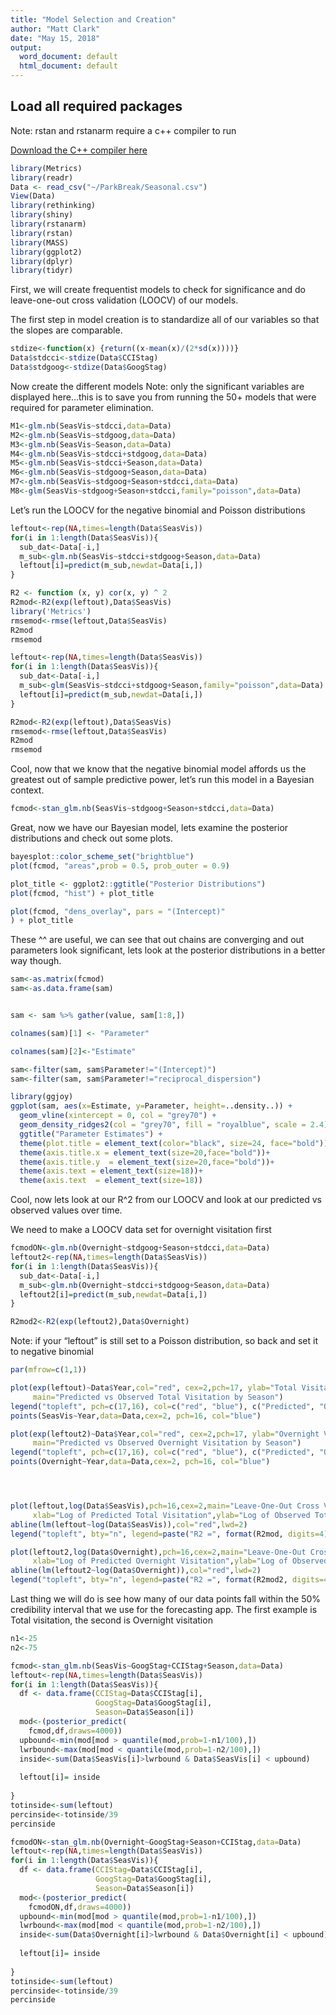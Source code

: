 ---
title: "Model Selection and Creation"
author: "Matt Clark"
date: "May 15, 2018"
output:
  word_document: default
  html_document: default
---
## Load all required packages

Note: rstan and rstanarm require a c++ compiler to run 

[Download the C++ compiler here](https://github.com/stan-dev/rstan/wiki/Installing-RStan-on-Windows)


```{r}
library(Metrics)
library(readr)
Data <- read_csv("~/ParkBreak/Seasonal.csv")
View(Data)
library(rethinking)
library(shiny)
library(rstanarm)
library(rstan)
library(MASS)
library(ggplot2)
library(dplyr)
library(tidyr)
```

First, we will create frequentist models to check for significance and do leave-one-out cross validation (LOOCV) of our models. 

The first step in model creation is to standardize all of our variables so that the slopes are comparable.

```{r}
stdize<-function(x) {return((x-mean(x)/(2*sd(x))))}
Data$stdcci<-stdize(Data$CCIStag)
Data$stdgoog<-stdize(Data$GoogStag)
```

Now create the different models
Note: only the significant variables are displayed here...this is to save you from running the 50+ models that were required for parameter elimination. 

```{r}
M1<-glm.nb(SeasVis~stdcci,data=Data)
M2<-glm.nb(SeasVis~stdgoog,data=Data)
M3<-glm.nb(SeasVis~Season,data=Data)
M4<-glm.nb(SeasVis~stdcci+stdgoog,data=Data)
M5<-glm.nb(SeasVis~stdcci+Season,data=Data)
M6<-glm.nb(SeasVis~stdgoog+Season,data=Data)
M7<-glm.nb(SeasVis~stdgoog+Season+stdcci,data=Data)
M8<-glm(SeasVis~stdgoog+Season+stdcci,family="poisson",data=Data)
```

Let's run the LOOCV for the negative binomial and Poisson distributions

```{r}
leftout<-rep(NA,times=length(Data$SeasVis))
for(i in 1:length(Data$SeasVis)){
  sub_dat<-Data[-i,]
  m_sub<-glm.nb(SeasVis~stdcci+stdgoog+Season,data=Data)
  leftout[i]=predict(m_sub,newdat=Data[i,]) 
}

R2 <- function (x, y) cor(x, y) ^ 2
R2mod<-R2(exp(leftout),Data$SeasVis)
library('Metrics')
rmsemod<-rmse(leftout,Data$SeasVis)
R2mod
rmsemod

leftout<-rep(NA,times=length(Data$SeasVis))
for(i in 1:length(Data$SeasVis)){
  sub_dat<-Data[-i,]
  m_sub<-glm(SeasVis~stdcci+stdgoog+Season,family="poisson",data=Data)
  leftout[i]=predict(m_sub,newdat=Data[i,]) 
}

R2mod<-R2(exp(leftout),Data$SeasVis)
rmsemod<-rmse(leftout,Data$SeasVis)
R2mod
rmsemod
```

Cool, now that we know that the negative binomial model affords us the greatest out of sample predictive power,
let's run this model in a Bayesian context.

```{r}
fcmod<-stan_glm.nb(SeasVis~stdgoog+Season+stdcci,data=Data)
```

Great, now we have our Bayesian model, lets examine the posterior distributions and check out some plots.

```{r}
bayesplot::color_scheme_set("brightblue")
plot(fcmod, "areas",prob = 0.5, prob_outer = 0.9)

plot_title <- ggplot2::ggtitle("Posterior Distributions")
plot(fcmod, "hist") + plot_title

plot(fcmod, "dens_overlay", pars = "(Intercept)"
) + plot_title
```

These ^^ are useful, we can see that out chains are converging and out parameters look significant, lets look at the posterior distributions in a better way though.

```{r}
sam<-as.matrix(fcmod)
sam<-as.data.frame(sam)


sam <- sam %>% gather(value, sam[1:8,])

colnames(sam)[1] <- "Parameter"

colnames(sam)[2]<-"Estimate"

sam<-filter(sam, sam$Parameter!="(Intercept)")
sam<-filter(sam, sam$Parameter!="reciprocal_dispersion")

library(ggjoy)
ggplot(sam, aes(x=Estimate, y=Parameter, height=..density..)) +
  geom_vline(xintercept = 0, col = "grey70") +
  geom_density_ridges2(col = "grey70", fill = "royalblue", scale = 2.4) +
  ggtitle("Parameter Estimates") +
  theme(plot.title = element_text(color="black", size=24, face="bold"))+
  theme(axis.title.x = element_text(size=20,face="bold"))+
  theme(axis.title.y  = element_text(size=20,face="bold"))+
  theme(axis.text = element_text(size=18))+
  theme(axis.text  = element_text(size=18))

```

Cool, now lets look at our R^2 from our LOOCV and look at our predicted vs observed values over time.

We need to make a LOOCV data set for overnight visitation first
```{r}
fcmodON<-glm.nb(Overnight~stdgoog+Season+stdcci,data=Data)
leftout2<-rep(NA,times=length(Data$SeasVis))
for(i in 1:length(Data$SeasVis)){
  sub_dat<-Data[-i,]
  m_sub<-glm.nb(Overnight~stdcci+stdgoog+Season,data=Data)
  leftout2[i]=predict(m_sub,newdat=Data[i,]) 
}

R2mod2<-R2(exp(leftout2),Data$Overnight)
```
Note: if your "leftout" is still set to a Poisson distribution, so back and set it to negative binomial
```{r}

par(mfrow=c(1,1))

plot(exp(leftout)~Data$Year,col="red", cex=2,pch=17, ylab="Total Visitation",xlab="Year",
     main="Predicted vs Observed Total Visitation by Season")
legend("topleft", pch=c(17,16), col=c("red", "blue"), c("Predicted", "Observed"))
points(SeasVis~Year,data=Data,cex=2, pch=16, col="blue")

plot(exp(leftout2)~Data$Year,col="red", cex=2,pch=17, ylab="Overnight Visitation",xlab="Year",
     main="Predicted vs Observed Overnight Visitation by Season")
legend("topleft", pch=c(17,16), col=c("red", "blue"), c("Predicted", "Observed"))
points(Overnight~Year,data=Data,cex=2, pch=16, col="blue")




plot(leftout,log(Data$SeasVis),pch=16,cex=2,main="Leave-One-Out Cross Validation: Predicted vs Observed Total Visitation",
     xlab="Log of Predicted Total Visitation",ylab="Log of Observed Total Visitation")
abline(lm(leftout~log(Data$SeasVis)),col="red",lwd=2)
legend("topleft", bty="n", legend=paste("R2 =", format(R2mod, digits=4)))

plot(leftout2,log(Data$Overnight),pch=16,cex=2,main="Leave-One-Out Cross Validation: Predicted vs Observed Overnight Visitation",
     xlab="Log of Predicted Overnight Visitation",ylab="Log of Observed OvernightVisitation")
abline(lm(leftout2~log(Data$Overnight)),col="red",lwd=2)
legend("topleft", bty="n", legend=paste("R2 =", format(R2mod2, digits=4)))
```

Last thing we will do is see how many of our data points fall within the 50% credibility interval that we use for the forecasting app. The first example is Total visitation, the second is Overnight visitation

```{r}
n1<-25
n2<-75

fcmod<-stan_glm.nb(SeasVis~GoogStag+CCIStag+Season,data=Data)
leftout<-rep(NA,times=length(Data$SeasVis))
for(i in 1:length(Data$SeasVis)){
  df <- data.frame(CCIStag=Data$CCIStag[i],
                   GoogStag=Data$GoogStag[i],
                   Season=Data$Season[i])
  mod<-(posterior_predict(
    fcmod,df,draws=4000))
  upbound<-min(mod[mod > quantile(mod,prob=1-n1/100),])
  lwrbound<-max(mod[mod < quantile(mod,prob=1-n2/100),])
  inside<-sum(Data$SeasVis[i]>lwrbound & Data$SeasVis[i] < upbound)
  
  leftout[i]= inside
  
}
totinside<-sum(leftout)
percinside<-totinside/39
percinside

fcmodON<-stan_glm.nb(Overnight~GoogStag+Season+CCIStag,data=Data)
leftout<-rep(NA,times=length(Data$SeasVis))
for(i in 1:length(Data$SeasVis)){
  df <- data.frame(CCIStag=Data$CCIStag[i],
                   GoogStag=Data$GoogStag[i],
                   Season=Data$Season[i])
  mod<-(posterior_predict(
    fcmodON,df,draws=4000))
  upbound<-min(mod[mod > quantile(mod,prob=1-n1/100),])
  lwrbound<-max(mod[mod < quantile(mod,prob=1-n2/100),])
  inside<-sum(Data$Overnight[i]>lwrbound & Data$Overnight[i] < upbound)
  
  leftout[i]= inside
  
}
totinside<-sum(leftout)
percinside<-totinside/39
percinside
```






















